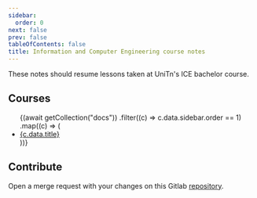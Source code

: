 ```yaml
---
sidebar:
  order: 0
next: false
prev: false
tableOfContents: false
title: Information and Computer Engineering course notes
---
```



These notes should resume lessons taken at UniTn's ICE bachelor course.

## Courses

<ul>
  {(await getCollection("docs"))
    .filter((c) => c.data.sidebar.order == 1)
    .map((c) => (
      <li>
        <a href={`/${c.slug}`}>{c.data.title}</a>
      </li>
    ))}
</ul>

## Contribute

Open a merge request with your changes on this Gitlab
[repository](https://git.zarantonello.dev/davide/ice-notes).
